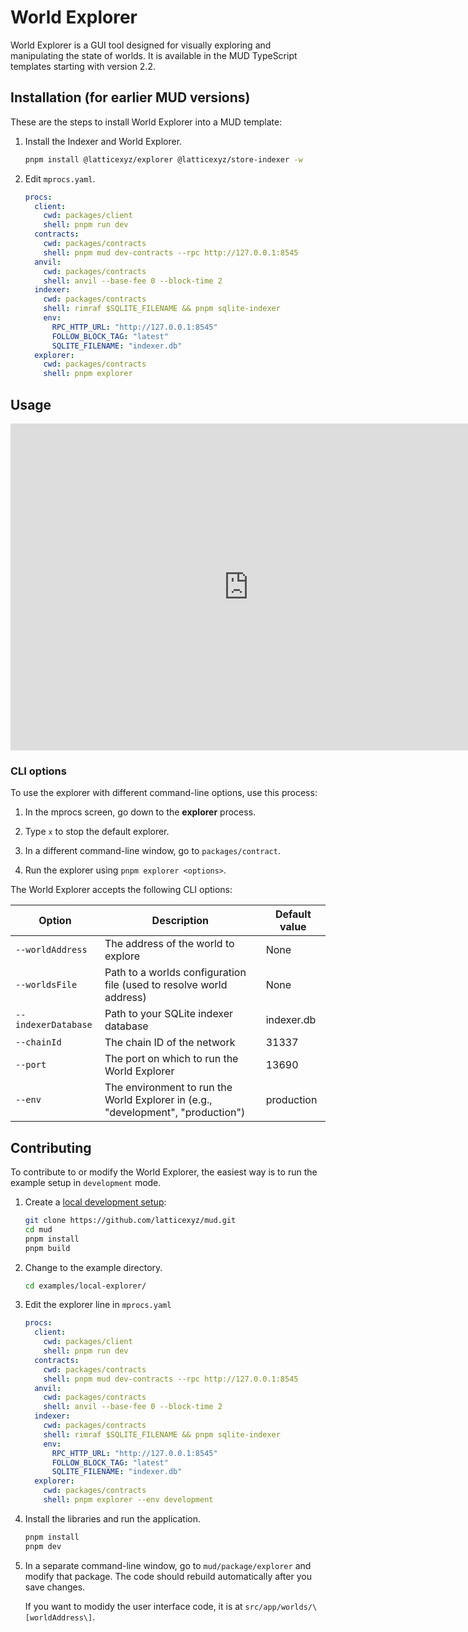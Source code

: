 
# World Explorer

World Explorer is a GUI tool designed for visually exploring and manipulating the state of worlds.
It is available in the MUD TypeScript templates starting with version 2.2.

## Installation (for earlier MUD versions)

These are the steps to install World Explorer into a MUD template:

1. Install the Indexer and World Explorer.

   ```sh copy
   pnpm install @latticexyz/explorer @latticexyz/store-indexer -w
   ```

1. Edit `mprocs.yaml`.

   <CollapseCode>

   ```yaml filename="mproces.yaml" showLineNumbers {11-20}
   procs:
     client:
       cwd: packages/client
       shell: pnpm run dev
     contracts:
       cwd: packages/contracts
       shell: pnpm mud dev-contracts --rpc http://127.0.0.1:8545
     anvil:
       cwd: packages/contracts
       shell: anvil --base-fee 0 --block-time 2
     indexer:
       cwd: packages/contracts
       shell: rimraf $SQLITE_FILENAME && pnpm sqlite-indexer
       env:
         RPC_HTTP_URL: "http://127.0.0.1:8545"
         FOLLOW_BLOCK_TAG: "latest"
         SQLITE_FILENAME: "indexer.db"
     explorer:
       cwd: packages/contracts
       shell: pnpm explorer
   ```

   </CollapseCode>

## Usage

<iframe
  width="761"
  height="523"
  src="https://www.youtube.com/embed/9u-T5MiBynM"
  title="Using the MUD Data Explorer"
  frameborder="0"
  allow="accelerometer; autoplay; clipboard-write; encrypted-media; gyroscope; picture-in-picture; web-share"
  referrerpolicy="strict-origin-when-cross-origin"
  allowfullscreen
></iframe>

### CLI options

To use the explorer with different command-line options, use this process:

1. In the mprocs screen, go down to the **explorer** process.

1. Type `x` to stop the default explorer.

1. In a different command-line window, go to `packages/contract`.

1. Run the explorer using `pnpm explorer <options>`.

The World Explorer accepts the following CLI options:

| Option              | Description                                                                      | Default value |
| ------------------- | -------------------------------------------------------------------------------- | ------------- |
| `--worldAddress`    | The address of the world to explore                                              | None          |
| `--worldsFile`      | Path to a worlds configuration file (used to resolve world address)              | None          |
| `--indexerDatabase` | Path to your SQLite indexer database                                             | indexer.db    |
| `--chainId`         | The chain ID of the network                                                      | 31337         |
| `--port`            | The port on which to run the World Explorer                                      | 13690         |
| `--env`             | The environment to run the World Explorer in (e.g., "development", "production") | production    |

## Contributing

To contribute to or modify the World Explorer, the easiest way is to run the example setup in `development` mode.

1. Create a [local development setup](/contribute#local-development-setup):

   ```sh copy
   git clone https://github.com/latticexyz/mud.git
   cd mud
   pnpm install
   pnpm build
   ```

1. Change to the example directory.

   ```sh copy
   cd examples/local-explorer/
   ```

1. Edit the explorer line in `mprocs.yaml`

   <CollapseCode>

   ```yaml filename="mprocs.yaml" copy showLineNumbers {20}
   procs:
     client:
       cwd: packages/client
       shell: pnpm run dev
     contracts:
       cwd: packages/contracts
       shell: pnpm mud dev-contracts --rpc http://127.0.0.1:8545
     anvil:
       cwd: packages/contracts
       shell: anvil --base-fee 0 --block-time 2
     indexer:
       cwd: packages/contracts
       shell: rimraf $SQLITE_FILENAME && pnpm sqlite-indexer
       env:
         RPC_HTTP_URL: "http://127.0.0.1:8545"
         FOLLOW_BLOCK_TAG: "latest"
         SQLITE_FILENAME: "indexer.db"
     explorer:
       cwd: packages/contracts
       shell: pnpm explorer --env development
   ```

   </CollapseCode>

1. Install the libraries and run the application.

   ```sh copy
   pnpm install
   pnpm dev
   ```

1. In a separate command-line window, go to `mud/package/explorer` and modify that package.
   The code should rebuild automatically after you save changes.

   If you want to modidy the user interface code, it is at `src/app/worlds/\[worldAddress\]`.
